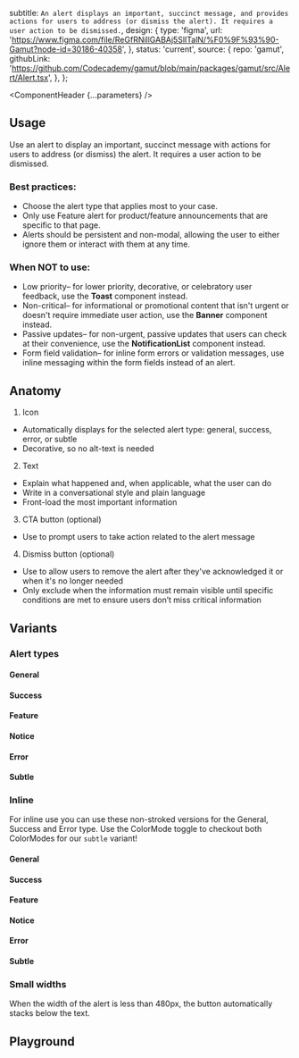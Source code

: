 


  subtitle: `An alert displays an important, succinct message, and provides actions for users to address (or dismiss the alert). It requires a user action to be dismissed.`,
  design: {
    type: 'figma',
    url: 'https://www.figma.com/file/ReGfRNillGABAj5SlITalN/%F0%9F%93%90-Gamut?node-id=30186-40358',
  },
  status: 'current',
  source: {
    repo: 'gamut',
    githubLink:
      'https://github.com/Codecademy/gamut/blob/main/packages/gamut/src/Alert/Alert.tsx',
  },
};

<Meta of={AlertStories} />

<ComponentHeader {...parameters} />

## Usage

Use an alert to display an important, succinct message with actions for users to address (or dismiss) the alert. It requires a user action to be dismissed.

### Best practices:

- Choose the alert type that applies most to your case.
- Only use Feature alert for product/feature announcements that are specific to that page.
- Alerts should be persistent and non-modal, allowing the user to either ignore them or interact with them at any time.

### When NOT to use:

- Low priority– for lower priority, decorative, or celebratory user feedback, use the **Toast** component instead.
- Non-critical– for informational or promotional content that isn't urgent or doesn't require immediate user action, use the **Banner** component instead.
- Passive updates– for non-urgent, passive updates that users can check at their convenience, use the **NotificationList** component instead.
- Form field validation– for inline form errors or validation messages, use inline messaging within the form fields instead of an alert.

## Anatomy

<ImageWrapper src="./molecules/alertAnatomy.png" alt="Alert Anatomy diagram" />

1. Icon

- Automatically displays for the selected alert type: general, success, error, or subtle
- Decorative, so no alt-text is needed

2. Text

- Explain what happened and, when applicable, what the user can do
- Write in a conversational style and plain language
- Front-load the most important information

3. CTA button (optional)

- Use to prompt users to take action related to the alert message

4. Dismiss button (optional)

- Use to allow users to remove the alert after they've acknowledged it or when it's no longer needed
- Only exclude when the information must remain visible until specific conditions are met to ensure users don’t miss critical information

## Variants

### Alert types

#### General

<Canvas of={AlertStories.General} />

#### Success

<Canvas of={AlertStories.Success} />

#### Feature

<Canvas of={AlertStories.Feature} />

#### Notice

<Canvas of={AlertStories.Notice} />

#### Error

<Canvas of={AlertStories.Error} />

#### Subtle

<Canvas of={AlertStories.Subtle} />

### Inline

For inline use you can use these non-stroked versions for the General, Success and Error type. Use the ColorMode toggle to checkout both ColorModes for our `subtle` variant!

#### General

<Canvas of={AlertStories.GeneralInline} />

#### Success

<Canvas of={AlertStories.SuccessInline} />

#### Feature

<Canvas of={AlertStories.FeatureInline} />

#### Notice

<Canvas of={AlertStories.NoticeInline} />

#### Error

<Canvas of={AlertStories.ErrorInline} />

#### Subtle

<Canvas of={AlertStories.SubtleInline} />

### Small widths

When the width of the alert is less than 480px, the button automatically stacks below the text.

<Canvas of={AlertStories.SmallWidth} />

## Playground

<Canvas sourceState="shown" of={AlertStories.Default} />

<Controls />
